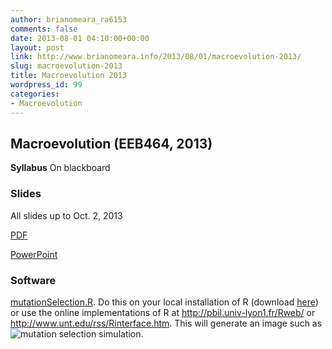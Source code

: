 ```yaml
---
author: brianomeara_ra6153
comments: false
date: 2013-08-01 04:10:00+00:00
layout: post
link: http://www.brianomeara.info/2013/08/01/macroevolution-2013/
slug: macroevolution-2013
title: Macroevolution 2013
wordpress_id: 99
categories:
- Macroevolution
---
```





## Macroevolution (EEB464, 2013)




**Syllabus** On blackboard







### Slides




All slides up to Oct. 2, 2013




[PDF](http://brianomeara.info/sites/default/files/UTKEEB464_AllLecturesUpTo2x13.pdf)




[PowerPoint](http://brianomeara.info/sites/default/files/UTKEEB464_AllLecturesUpTo2x13.pptx)




### Software




[mutationSelection.R](http://brianomeara.info/sites/default/files/mutationSelection.R). Do this on your local installation of R (download [here](http://cran.rstudio.com/)) or use the online implementations of R at [http://pbil.univ-lyon1.fr/Rweb/](http://pbil.univ-lyon1.fr/Rweb/) or [http://www.unt.edu/rss/Rinterface.htm](http://www.unt.edu/rss/Rinterface.htm). This will generate an image such as   
![mutation selection simulation](http://brianomeara.info/sites/default/files/mutationSelection.png).



